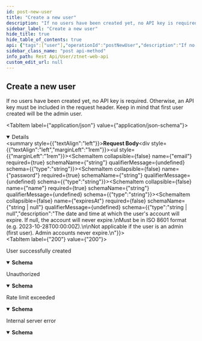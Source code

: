 ```yaml
---
id: post-new-user
title: "Create a new user"
description: "If no users have been created yet, no API key is required. Otherwise, an API key must be included in the request header."
sidebar_label: "Create a new user"
hide_title: true
hide_table_of_contents: true
api: {"tags":["user"],"operationId":"postNewUser","description":"If no users have been created yet, no API key is required. Otherwise, an API key must be included in the request header.\nKeep in mind that first user created will be the admin user.\n","security":[{"x-ztnet-auth":[]}],"requestBody":{"content":{"application/json":{"schema":{"type":"object","required":["email","password","name"],"properties":{"email":{"type":"string"},"password":{"type":"string"},"name":{"type":"string"},"expiresAt":{"type":"string | null","description":"The date and time at which the user's account will expire. If null, the account will never expire.\nMust be in ISO 8601 format (e.g. 2023-10-28T00:00:00Z).\n\nNot applicable if the user is an admin (first user). Admin accounts never expire.\n"}}},"example":{"email":"test@example.com","password":"password123","name":"Test User","expiresAt":"2023-10-28T00:00:00Z"}}}},"responses":{"200":{"description":"User successfully created","content":{"application/json":{"schema":{"type":"object","properties":{"id":{"type":"string"},"email":{"type":"string"},"name":{"type":"string"},"expiresAt":{"type":"string"}},"example":{"id":"12345","email":"test@example.com","name":"Test User","expiresAt":"2023-10-28T00:00:00Z"}}}}},"401":{"description":"Unauthorized","content":{"application/json":{"schema":{"type":"object","properties":{"error":{"type":"string"}}}}}},"429":{"description":"Rate limit exceeded","content":{"application/json":{"schema":{"type":"object","properties":{"error":{"type":"string"}}}}}},"500":{"description":"Internal server error","content":{"application/json":{"schema":{"type":"object","properties":{"message":{"type":"string"}}}}}}},"method":"post","path":"/user","servers":[{"url":"https://ztnet.network/api/v1","description":"ZTNet API","variables":{"version":{"default":"v1","description":"API version"}}}],"jsonRequestBodyExample":{"email":"string","password":"string","name":"string"},"info":{"title":"ZTNet Web API","info_path":"restapi/ztnet-web-api","version":"1.0.0","description":"Public API for ZTNet. Available from ztnet version 0.4.0 onwards.\n\nThis API is rate-limited to 10 requests per minute\n"},"postman":{"name":"Create a new user","description":{"content":"If no users have been created yet, no API key is required. Otherwise, an API key must be included in the request header.\nKeep in mind that first user created will be the admin user.\n","type":"text/plain"},"url":{"path":["user"],"host":["{{baseUrl}}"],"query":[],"variable":[]},"header":[{"key":"Content-Type","value":"application/json"},{"key":"Accept","value":"application/json"}],"method":"POST","body":{"mode":"raw","raw":"\"\"","options":{"raw":{"language":"json"}}}}}
sidebar_class_name: "post api-method"
info_path: Rest Api/User/ztnet-web-api
custom_edit_url: null
---
```



## Create a new user



If no users have been created yet, no API key is required. Otherwise, an API key must be included in the request header.
Keep in mind that first user created will be the admin user.


<MimeTabs><TabItem label={"application/json"} value={"application/json-schema"}><details style={{}} data-collapsed={false} open={true}><summary style={{"textAlign":"left"}}><strong>Request Body</strong></summary><div style={{"textAlign":"left","marginLeft":"1rem"}}></div><ul style={{"marginLeft":"1rem"}}><SchemaItem collapsible={false} name={"email"} required={true} schemaName={"string"} qualifierMessage={undefined} schema={{"type":"string"}}></SchemaItem><SchemaItem collapsible={false} name={"password"} required={true} schemaName={"string"} qualifierMessage={undefined} schema={{"type":"string"}}></SchemaItem><SchemaItem collapsible={false} name={"name"} required={true} schemaName={"string"} qualifierMessage={undefined} schema={{"type":"string"}}></SchemaItem><SchemaItem collapsible={false} name={"expiresAt"} required={false} schemaName={"string | null"} qualifierMessage={undefined} schema={{"type":"string | null","description":"The date and time at which the user's account will expire. If null, the account will never expire.\nMust be in ISO 8601 format (e.g. 2023-10-28T00:00:00Z).\n\nNot applicable if the user is an admin (first user). Admin accounts never expire.\n"}}></SchemaItem></ul></details></TabItem></MimeTabs><div><ApiTabs><TabItem label={"200"} value={"200"}><div>

User successfully created

</div><div><MimeTabs schemaType={"response"}><TabItem label={"application/json"} value={"application/json"}><SchemaTabs><TabItem label={"Schema"} value={"Schema"}><details style={{}} data-collapsed={false} open={true}><summary style={{"textAlign":"left"}}><strong>Schema</strong></summary><div style={{"textAlign":"left","marginLeft":"1rem"}}></div><ul style={{"marginLeft":"1rem"}}><SchemaItem collapsible={false} name={"id"} required={false} schemaName={"string"} qualifierMessage={undefined} schema={{"type":"string"}}></SchemaItem><SchemaItem collapsible={false} name={"email"} required={false} schemaName={"string"} qualifierMessage={undefined} schema={{"type":"string"}}></SchemaItem><SchemaItem collapsible={false} name={"name"} required={false} schemaName={"string"} qualifierMessage={undefined} schema={{"type":"string"}}></SchemaItem><SchemaItem collapsible={false} name={"expiresAt"} required={false} schemaName={"string"} qualifierMessage={undefined} schema={{"type":"string"}}></SchemaItem></ul></details></TabItem><TabItem label={"Example (from schema)"} value={"Example (from schema)"}><ResponseSamples responseExample={"{\n  \"id\": \"12345\",\n  \"email\": \"test@example.com\",\n  \"name\": \"Test User\",\n  \"expiresAt\": \"2023-10-28T00:00:00Z\"\n}"} language={"json"}></ResponseSamples></TabItem></SchemaTabs></TabItem></MimeTabs></div></TabItem><TabItem label={"401"} value={"401"}><div>

Unauthorized

</div><div><MimeTabs schemaType={"response"}><TabItem label={"application/json"} value={"application/json"}><SchemaTabs><TabItem label={"Schema"} value={"Schema"}><details style={{}} data-collapsed={false} open={true}><summary style={{"textAlign":"left"}}><strong>Schema</strong></summary><div style={{"textAlign":"left","marginLeft":"1rem"}}></div><ul style={{"marginLeft":"1rem"}}><SchemaItem collapsible={false} name={"error"} required={false} schemaName={"string"} qualifierMessage={undefined} schema={{"type":"string"}}></SchemaItem></ul></details></TabItem><TabItem label={"Example (from schema)"} value={"Example (from schema)"}><ResponseSamples responseExample={"{\n  \"error\": \"string\"\n}"} language={"json"}></ResponseSamples></TabItem></SchemaTabs></TabItem></MimeTabs></div></TabItem><TabItem label={"429"} value={"429"}><div>

Rate limit exceeded

</div><div><MimeTabs schemaType={"response"}><TabItem label={"application/json"} value={"application/json"}><SchemaTabs><TabItem label={"Schema"} value={"Schema"}><details style={{}} data-collapsed={false} open={true}><summary style={{"textAlign":"left"}}><strong>Schema</strong></summary><div style={{"textAlign":"left","marginLeft":"1rem"}}></div><ul style={{"marginLeft":"1rem"}}><SchemaItem collapsible={false} name={"error"} required={false} schemaName={"string"} qualifierMessage={undefined} schema={{"type":"string"}}></SchemaItem></ul></details></TabItem><TabItem label={"Example (from schema)"} value={"Example (from schema)"}><ResponseSamples responseExample={"{\n  \"error\": \"string\"\n}"} language={"json"}></ResponseSamples></TabItem></SchemaTabs></TabItem></MimeTabs></div></TabItem><TabItem label={"500"} value={"500"}><div>

Internal server error

</div><div><MimeTabs schemaType={"response"}><TabItem label={"application/json"} value={"application/json"}><SchemaTabs><TabItem label={"Schema"} value={"Schema"}><details style={{}} data-collapsed={false} open={true}><summary style={{"textAlign":"left"}}><strong>Schema</strong></summary><div style={{"textAlign":"left","marginLeft":"1rem"}}></div><ul style={{"marginLeft":"1rem"}}><SchemaItem collapsible={false} name={"message"} required={false} schemaName={"string"} qualifierMessage={undefined} schema={{"type":"string"}}></SchemaItem></ul></details></TabItem><TabItem label={"Example (from schema)"} value={"Example (from schema)"}><ResponseSamples responseExample={"{\n  \"message\": \"string\"\n}"} language={"json"}></ResponseSamples></TabItem></SchemaTabs></TabItem></MimeTabs></div></TabItem></ApiTabs></div>
      